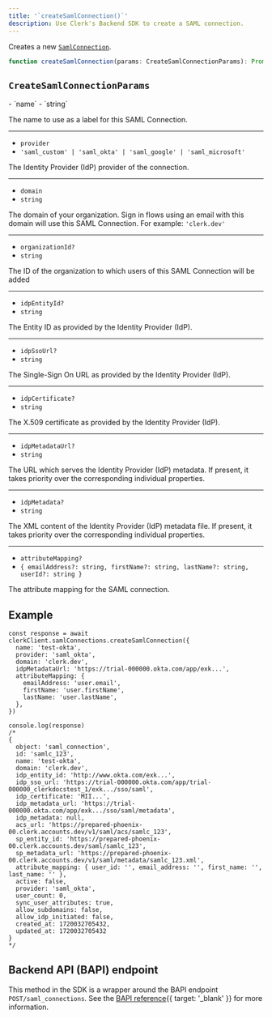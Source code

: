 ```yaml
---
title: '`createSamlConnection()`'
description: Use Clerk's Backend SDK to create a SAML connection.
---
```


Creates a new [`SamlConnection`](/docs/references/backend/types/saml-connection).

```ts
function createSamlConnection(params: CreateSamlConnectionParams): Promise<SamlConnection>
```

## `CreateSamlConnectionParams`

<Properties>
  - `name`
  - `string`

  The name to use as a label for this SAML Connection.

  ---

  - `provider`
  - `'saml_custom' | 'saml_okta' | 'saml_google' | 'saml_microsoft'`

  The Identity Provider (IdP) provider of the connection.

  ---

  - `domain`
  - `string`

  The domain of your organization. Sign in flows using an email with this domain will use this SAML Connection. For example: `'clerk.dev'`

 ---

  - `organizationId?`
  - `string`

  The ID of the organization to which users of this SAML Connection will be added

  ---

  - `idpEntityId?`
  - `string`

  The Entity ID as provided by the Identity Provider (IdP).

  ---

  - `idpSsoUrl?`
  - `string`

  The Single-Sign On URL as provided by the Identity Provider (IdP).

  ---

  - `idpCertificate?`
  - `string`

  The X.509 certificate as provided by the Identity Provider (IdP).

  ---

  - `idpMetadataUrl?`
  - `string`

  The URL which serves the Identity Provider (IdP) metadata. If present, it takes priority over the corresponding individual properties.

  ---

  - `idpMetadata?`
  - `string`

  The XML content of the Identity Provider (IdP) metadata file. If present, it takes priority over the corresponding individual properties.

  ---

  - `attributeMapping?`
  - `{ emailAddress?: string, firstName?: string, lastName?: string, userId?: string }`

  The attribute mapping for the SAML connection.
</Properties>

## Example

```tsx
const response = await clerkClient.samlConnections.createSamlConnection({
  name: 'test-okta',
  provider: 'saml_okta',
  domain: 'clerk.dev',
  idpMetadataUrl: 'https://trial-000000.okta.com/app/exk...',
  attributeMapping: {
    emailAddress: 'user.email',
    firstName: 'user.firstName',
    lastName: 'user.lastName',
  },
})

console.log(response)
/*
{
  object: 'saml_connection',
  id: 'samlc_123',
  name: 'test-okta',
  domain: 'clerk.dev',
  idp_entity_id: 'http://www.okta.com/exk...',
  idp_sso_url: 'https://trial-000000.okta.com/app/trial-000000_clerkdocstest_1/exk.../sso/saml',
  idp_certificate: 'MII...',
  idp_metadata_url: 'https://trial-000000.okta.com/app/exk.../sso/saml/metadata',
  idp_metadata: null,
  acs_url: 'https://prepared-phoenix-00.clerk.accounts.dev/v1/saml/acs/samlc_123',
  sp_entity_id: 'https://prepared-phoenix-00.clerk.accounts.dev/saml/samlc_123',
  sp_metadata_url: 'https://prepared-phoenix-00.clerk.accounts.dev/v1/saml/metadata/samlc_123.xml',
  attribute_mapping: { user_id: '', email_address: '', first_name: '', last_name: '' },
  active: false,
  provider: 'saml_okta',
  user_count: 0,
  sync_user_attributes: true,
  allow_subdomains: false,
  allow_idp_initiated: false,
  created_at: 1720032705432,
  updated_at: 1720032705432
}
*/
```

## Backend API (BAPI) endpoint

This method in the SDK is a wrapper around the BAPI endpoint `POST/saml_connections`. See the [BAPI reference](/docs/reference/backend-api/tag/SAML-Connections#operation/CreateSAMLConnection){{ target: '_blank' }} for more information.
